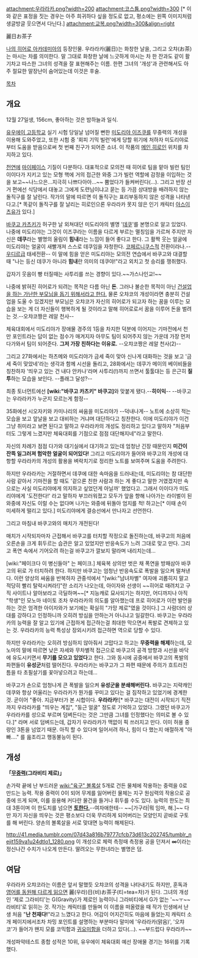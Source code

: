 attachment:우라라카.png?width=200 attachment:코스튬.png?width=300 [* 이와 같은 표정을 짓는 경우는 아주 희귀하다 싶을 정도로 없고, 평소에는 왼쪽 이미지처럼 생글방글 웃으면서 다닌다.] attachment:교복.png?width=300&align=right

麗日お茶子

[[나의 히어로 아카데미아]]의 등장인물.
우라라카(麗日)는 화창한 날을, 그리고 오챠(お茶)는 마시는 차를 의미한다. 말 그대로 화창한 날에 느긋하게 마시는 차 한 잔과도 같이 활기차고 따스한 그녀의 성격을 잘 표현해주는 이름. 한편 그녀의 '개성'과 관련해서도 아주 절묘한 말장난이 숨어있는데 이것은 후술.

[[목차]]
== 개요 ==
12월 27일생, 156cm, 좋아하는 것은 밤하늘과 일식. 

[[유우에이 고등학교]] 실기 시험 당일날 넘어질 뻔한 [[미도리야 이즈쿠]]를 무중력의 개성을 이용해 도와주었고, 또한 시험 중 '회피 기믹 빌런'에게 당할 위기에 처하자 미도리야로부터 도움을 받음으로써 첫 번째 친구가 되어준 소녀. 이 작품의 [[메인 히로인]] 위치를 차지하고 있다.

[[천연]]에 [[마이페이스]] 기질이 다분하다. 대표적으로 모의전 때 히어로 팀을 맡아 빌런 팀인 이이다가 지키고 있는 모형 핵에 거의 접근한 와중 그가 빌런 역할에 감정을 이입하는 것을 보고~~나느으은…지극히 나쁘다아아…~~ 뿜었다가 들켜버린다(…). 그리고 반장 선거 편에선 식당에서 대놓고 그에게 도련님이냐고 묻는 등 가끔 상대방을 배려하지 않는 돌직구를 잘 날린다. 작가의 말에 따르면 이 돌직구는 표리부동하지 않은 성격을 나타낸다고.[* 똑같이 돌직구를 잘 날리는 히로인으론 우라라카 못지 않은 인기 캐릭터 [[아스이 츠유]]가 있다.]

[[바쿠고 카츠키]]가 허구한 날 외쳐대던 미도리야의 별명 '[[등신|데쿠]]'를 본명으로 알고 있었다. 나중에 미도리야는 그것이 이즈쿠라는 이름을 다르게 부르는 멸칭임을 가르쳐 주지만 자신은 '''데쿠'''라는 별명의 울림이 '''힘내'''라는 느낌이 들어 좋다고 한다. 그 활짝 웃는 얼굴에 미도리야는 얼굴이 새빨개져 스스로 데쿠임을 자청한다. [[코페르니쿠스]]적 전환이라나.--[[우디르]]급 태세전환-- 이 말에 힘을 얻은 미도리야는 모의전 연습에서 바쿠고와 대결할 때 "나는 등신 데쿠가 아니라 '''힘내'''란 의미의 데쿠야!"라고 외치고 첫 승리를 쟁취했다.

갑자기 웃음이 빵 터질때는 사투리를 쓰는 경향이 있다.~~가스나인교!~~

나중에 밝혀진 히어로가 되려는 목적은 다름 아닌 '''돈'''. 그러나 불순한 목적이 아닌 [[효자|건설업을 하는 가난한 부모님을 돕기 위해서라고 한다.]] 물론 오챠코의 개성이라면 충분히 건설업을 도울 수 있겠지만 부모님은 오챠코가 자신의 히어로가 되고자 하는 꿈을 이루는 모습을 보는 게 더 자신들이 행복하게 될 것이라고 말해 히어로로서 꿈을 이루어 돈을 벌려는 것.--오챠코짱은 레알 천사--

체육대회에서 미도리야가 장애물 경주의 1등을 차지한 덕분에 이어지는 기마전에서 천만 포인트라는 답이 없는 점수가 매겨지자 아무도 팀이 되어주지 않는 가운데 가장 먼저 다가와서 팀이 되어준다. '''그저 가장 친하다는 이유로.''' --오챠코짱은 레알 천사(2)--

그리고 27화에서는 하츠메와 미도리야가 금세 죽이 맞아 신나게 대화하는 것을 보고 '금세 죽이 맞았네'라는 생각과 함께 시선을 돌리고, 28화에서는 데쿠가 메이의 베이비들을 칭찬하자 '띄우고 있는 건 내다 안카나'라며 사투리(!)까지 쓰면서 툴툴대는 등 은근히 '''질투'''하는 모습을 보인다. --플래그 달성?--

최종 토너먼트에선 '''[wiki:"바쿠고 카츠키" 바쿠고]'''와 맞붙게 됐다.--'''히이익'''-- --바쿠고는 우라라카가 누군지 모르는게 함정--

35화에선 시오자키와 카미나리의 싸움을 미도리야가 --덕내나게-- 노트에 소상히 적는 모습을 보고 앞날을 보고 대비하는 거냐며 대단하다고 칭찬한다. 이에 미도리야가 이건 그냥 취미라고 보면 된다고 말하고 우라라카의 개성도 정리하고 있다고 말하자 "처음부터도 그렇게 느겼지만 체육대회를 기점으로 점점 대단해지네"라고 말한다.

자신의 차례가 점점 다가와 대기실에서 대기하고 있는데 엄청난 긴장 때문인지 '''미간이 잔뜩 일그러져 험악한 얼굴이 되어있다!''' 그리고 미도리야가 들어와 바쿠고의 개성에 대항할 우라라카의 개성의 활용을 벼락치기로 정리한 노트를 보여주며 도움을 주려한다.

하지만 우라라카는 거절하면서 데쿠에 대한 속마음을 드러내는데, 미도리야는 참 대단한 사람 같아서 기마전을 할 때도 '겉으론 친한 사람과 하는 게 좋다고 말한 거였겠지만 속으로는 사실 미도리야에게 의지하고 싶었던게 아닐까' 했었다고. 그래서 이이다가 미도리야에게 '도전한다!' 라고 말하자 부끄러워졌고 모두가 앞을 향해 나아가는 라이벌이 된 와중에 자신도 이럴 수는 없다며 나가는 와중에 뒤돌아 엄지를 척! 하고는[* 이때 손이 미세하게 떨리고 있다.] 미도리야에게 결승선에서 만나자고 선언한다.

그리고 마침내 바쿠고와의 매치가 개전된다!

매치가 시작되자마자 근접해서 바쿠고를 터치할 작정으로 돌진하는데, 바쿠고의 처음에 오른손을 크게 휘두르는 습관은 알고 있었지만 반응속도가 느려 그대로 맞고 만다. 그리고 폭연 속에서 기어오려 하는걸 바쿠고가 깔보지 말라며 내리치는데...

[wiki:"페이크다 이 병신들아" 는 페이크.] 체육복 상의만 벗은 채 폭연을 방패삼아 바쿠고의 뒤로 가 터치하려 한다. 하지만 바쿠고는 엄청난 반응속도로 폭발을 일으켜 떨쳐낸다. 이런 양상의 싸움을 반복하자 관중석에서 "[wiki:"남녀차별" 여자애 괴롭히지 말고 적당히 빨리 탈락시켜라!]"란 소리가 나오는데, 아이자와 선생이 ~~히어로 때려치고 구직 사이트나 알아보라고 극딜하며~~[* 지능캐로 묘사되기는 하지만, 어디까지나 아직 "학생"인 모노마 네이토 조차 우라라카의 의도를 알아챘는데 프로 히어로가 이런 발언을 하는 것은 엄격한 아이자와가 보기에는 확실히 "가망 제로"였을 것이다.] 그 사람더러 상대를 강하다고 인정하니까 오히려 방심을 안하는거 아니냐고 일갈한다. 바쿠고는 우라라카의 능력을 잘 알고 있기에 근접하게 접근하는걸 최대한 막으면서 폭발로 견제하고 있는 것. 우라라카의 능력 특성상 장외시키려 접근하면 역으로 당할 수 있다.

하지만 우라라카는 오히려 방심하지 않아줘서 고맙다고 하고는 '''무중력을 해제'''하는데, 모노마의 말에 따르면 낮은 자세와 무차별적 접근으로 바쿠고의 공격 방향과 시선을 바닥에 유도시키면서 '''무기를 모으고 있었다'''고 한다. 그와 동시에 공중에서 바쿠고의 폭발의 파편들이 '''유성군'''처럼 떨어진다. 우라라카는 바쿠고가 그 파편 때문에 주의가 흐트러진 틈을 타 초필살기를 꽃아넣으려고 하는데...

바쿠고가 손으로 엄청나게 큰 폭발을 일으켜 '''유성군을 분쇄해버린다.''' 바쿠고는 지략캐인 데쿠와 항상 어울리는 우라라카가 뭔가를 꾸미고 있다는 걸 짐작하고 있었기에 경계한 것. 곧이어 "좋아. 지금부터가 본 시합이다. '''우라라카'''![* 바쿠고는 대전이 시작되기 직전까지 우라라카를 "띄우는 계집", "둥근 얼굴" 정도로 기억하고 있었다. 그랬던 바쿠고가 우라라카를 성으로 부르며 덤벼든다는 것은 그만큼 그녀를 인정했다는 의미로 볼 수 있다.]" 라며 서로 덤벼드는데, 갑자기 우라라카가 맥없이 픽 쓰러지고 만다. 이미 허용 중량인 3톤을 넘었기 때문. 아직 할 수 있다며 일어서려 하나, 힘이 다 했는지 애절하게 "아빠...." 를 읊조리고 행동불능이 된다.
== 개성 ==
'''「[[무중력]](그라비티 제로)」'''

손가락 끝에 난 부드러운 [[wiki:"육구" 볼록살]] 5개로 건든 물체에 작용하는 중력을 0로 만드는 능력. 작용 중력이 0이 되어 무게를 잃어버린 물체는 지구 원심력의 작용으로 공중에 뜨게 되며, 이를 응용해 커다란 물건을 들거나 휘두를 수도 있다. 능력의 한도는 최대 3톤이며 이 한도치를 넘으면 '''[[구토하는 히로인|토한다.]]'''--여자애한테-- ~~[가구라|뭐 임마, 해.]~~ 다만 자기 자신을 띄우는 것은 평소보다 더욱 무리하게 되어버리는 모양인지 곧바로 구토를 해 버린다. 양손의 볼록살을 서로 맞대면 능력이 해제된다.

http://41.media.tumblr.com/07d43a816b79777cfcb73d613c202745/tumblr_nejit159va1u24dtlo1_1280.png
이 개성으로 체력 측정때 측정용 공을 던져서 '''∞'''이라는 정신나간 수치가 나오게 만든다. 딸려오는 무한녀라는 별명은 덤.

== 여담 ==
우라라카 오챠코라는 이름은 앞서 말했듯 오챠코의 성격을 나타내기도 하지만, 훈독과 [[A라고 쓰고 B라고 읽는다|영어를 동원해 다르게 읽으면]] 麗(우라)日(비)お茶子(티=tea=차)가 된다. 그녀의 개성인 '제로 그라비티'는 G(Gravity)가 제로인 능력이니 그라비티에서 G가 없는 '~~ㅜ~~라비티'로 읽히는 것. 작가는 캐릭터를 만들며 이 이름을 떠올렸을 때 작가 인생에서 난생 처음 "'''난 천재다!'''"라고 느꼈다고 한다. 어감이 어지간히도 마음에 들었는지 캐릭터 소개 페이지에서조차 차밍 포인트를 설명하는 부분마다 말미에 '우라라카(맑음)', '오챠코'가 들어가 왠지 모를 코믹함과 [[귀요미]]함을 더하고 있다(…). ~~부드럽다 우라라카~~

개성파악테스트 종합 성적은 10위, 유우에이 체육대회 예선 장애물 경기는 16위를 기록했다.
